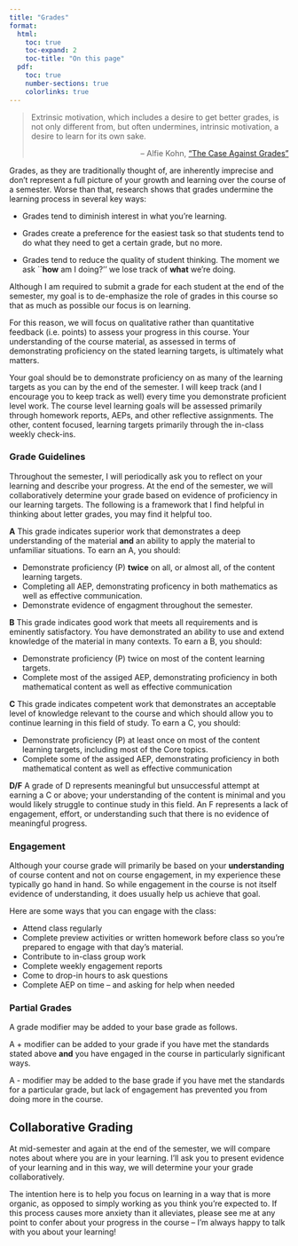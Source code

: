 ```yaml
---
title: "Grades"
format:
  html: 
    toc: true
    toc-expand: 2
    toc-title: "On this page"
  pdf:
    toc: true
    number-sections: true
    colorlinks: true
---
```


> Extrinsic motivation, which includes a desire to get better grades, is not only different from, but often undermines, intrinsic motivation, a desire to learn for its own sake.
>
> ::: {style="text-align: right"}
> -- Alfie Kohn, ["The Case Against Grades"](https://www.alfiekohn.org/article/case-grades/)
> :::

Grades, as they are traditionally thought of, are inherently imprecise and don't represent a full picture of your growth and learning over the course of a semester. Worse than that, research shows that grades undermine the learning process in several key ways:

-   Grades tend to diminish interest in what you're learning.

-   Grades create a preference for the easiest task so that students tend to do what they need to get a certain grade, but no more.

-   Grades tend to reduce the quality of student thinking. The moment we ask \`\`**how** am I doing?'' we lose track of **what** we're doing.

Although I am required to submit a grade for each student at the end of the semester, my goal is to de-emphasize the role of grades in this course so that as much as possible our focus is on learning.

For this reason, we will focus on qualitative rather than quantitative feedback (i.e. points) to assess your progress in this course. Your understanding of the course material, as assessed in terms of demonstrating proficiency on the stated learning targets, is ultimately what matters.

Your goal should be to demonstrate proficiency on as many of the learning targets as you can by the end of the semester. I will keep track (and I encourage you to keep track as well) every time you demonstrate proficient level work. The course level learning goals will be assessed primarily through homework reports, AEPs, and other reflective assignments. The other, content focused, learning targets primarily through the in-class weekly check-ins.

### Grade Guidelines

Throughout the semester, I will periodically ask you to reflect on your learning and describe your progress. At the end of the semester, we will collaboratively determine your grade based on evidence of proficiency in our learning targets. The following is a framework that I find helpful in thinking about letter grades, you may find it helpful too.

**A** This grade indicates superior work that demonstrates a deep understanding of the material **and** an ability to apply the material to unfamiliar situations. To earn an A, you should:

-   Demonstrate proficiency (P) **twice** on all, or almost all, of the content learning targets.
-   Completing all AEP, demonstrating proficency in both mathematics as well as effective communication.
-   Demonstrate evidence of engagment throughout the semester.

**B** This grade indicates good work that meets all requirements and is eminently satisfactory. You have demonstrated an ability to use and extend knowledge of the material in many contexts. To earn a B, you should:

-   Demonstrate proficiency (P) twice on most of the content learning targets.
-   Complete most of the assiged AEP, demonstrating proficiency in both mathematical content as well as effective communication

**C** This grade indicates competent work that demonstrates an acceptable level of knowledge relevant to the course and which should allow you to continue learning in this field of study. To earn a C, you should:

-   Demonstrate proficiency (P) at least once on most of the content learning targets, including most of the Core topics.
-   Complete some of the assiged AEP, demonstrating proficiency in both mathematical content as well as effective communication

**D/F** A grade of D represents meaningful but unsuccessful attempt at earning a C or above; your understanding of the content is minimal and you would likely struggle to continue study in this field. An F represents a lack of engagement, effort, or understanding such that there is no evidence of meaningful progress.

### Engagement {.unnumbered}

Although your course grade will primarily be based on your **understanding** of course content and not on course engagement, in my experience these typically go hand in hand. So while engagement in the course is not itself evidence of understanding, it does usually help us achieve that goal.

Here are some ways that you can engage with the class:

-   Attend class regularly
-   Complete preview activities or written homework before class so you're prepared to engage with that day's material.
-   Contribute to in-class group work
-   Complete weekly engagement reports
-   Come to drop-in hours to ask questions
-   Complete AEP on time -- and asking for help when needed

### Partial Grades

A grade modifier may be added to your base grade as follows.

A + modifier can be added to your grade if you have met the standards stated above **and** you have engaged in the course in particularly significant ways.

A - modifier may be added to the base grade if you have met the standards for a particular grade, but lack of engagement has prevented you from doing more in the course.

## Collaborative Grading {.unnumbered}

At mid-semester and again at the end of the semester, we will compare notes about where you are in your learning. I'll ask you to present evidence of your learning and in this way, we will determine your your grade collaboratively.

The intention here is to help you focus on learning in a way that is more organic, as opposed to simply working as you think you're expected to. If this process causes more anxiety than it alleviates, please see me at any point to confer about your progress in the course -- I'm always happy to talk with you about your learning!
